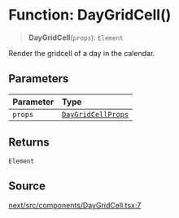 # Function: DayGridCell()

> **DayGridCell**(`props`): `Element`

Render the gridcell of a day in the calendar.

## Parameters

| Parameter | Type |
| :------ | :------ |
| `props` | [`DayGridCellProps`](/api/next/interfaces/DayGridCellProps.mdx) |

## Returns

`Element`

## Source

[next/src/components/DayGridCell.tsx:7](https://github.com/gpbl/react-day-picker/blob/86f49ff11/next/src/components/DayGridCell.tsx#L7)
